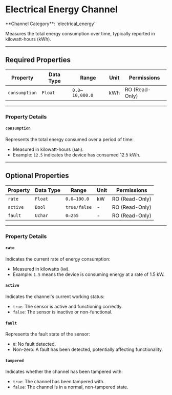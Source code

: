 
# Electrical Energy Channel

<Callout type="info">
	**Channel Category**: `electrical_energy`
</Callout>

Measures the total energy consumption over time, typically reported in kilowatt-hours (kWh).

---

## Required Properties

| **Property**  | **Data Type** | **Range**      | **Unit** | **Permissions** |
|---------------|---------------|----------------|----------|-----------------|
| `consumption` | `Float`       | `0.0–10,000.0` | kWh      | RO (Read-Only)  |

---

### Property Details

#### `consumption`

Represents the total energy consumed over a period of time:

- Measured in kilowatt-hours (`kWh`).
- Example: `12.5` indicates the device has consumed 12.5 kWh.

---

## Optional Properties

| **Property** | **Data Type** | **Range**     | **Unit** | **Permissions** |
|--------------|---------------|---------------|----------|-----------------|
| `rate`       | `Float`       | `0.0–100.0`   | kW       | RO (Read-Only)  |
| `active`     | `Bool`        | `true/false`  | -        | RO (Read-Only)  |
| `fault`      | `Uchar`       | `0–255`       | -        | RO (Read-Only)  |

---

### Property Details

#### `rate`

Indicates the current rate of energy consumption:

- Measured in kilowatts (`kW`).
- Example: `1.5` means the device is consuming energy at a rate of 1.5 kW.

#### `active`

Indicates the channel's current working status:

- `true`: The sensor is active and functioning correctly.
- `false`: The sensor is inactive or non-functional.

#### `fault`

Represents the fault state of the sensor:

- `0`: No fault detected.
- Non-zero: A fault has been detected, potentially affecting functionality.

#### `tampered`

Indicates whether the channel has been tampered with:

- `true`: The channel has been tampered with.
- `false`: The channel is in a normal, non-tampered state.
